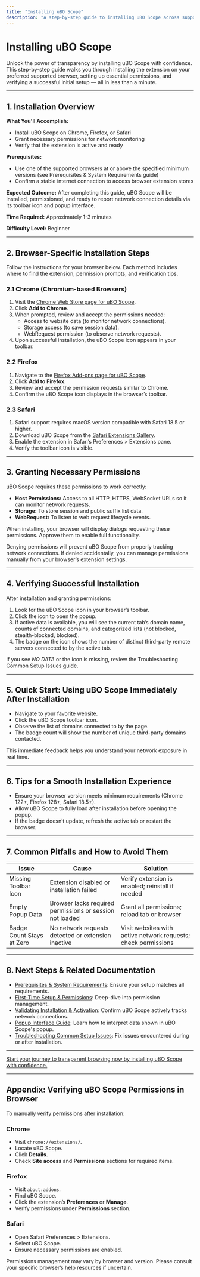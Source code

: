 ```yaml
---
title: "Installing uBO Scope"
description: "A step-by-step guide to installing uBO Scope across supported browsers, with pointers on extension permissions and successful setup. This walkthrough ensures you’re up and running in less than a minute."
---
```


# Installing uBO Scope

Unlock the power of transparency by installing uBO Scope with confidence. This step-by-step guide walks you through installing the extension on your preferred supported browser, setting up essential permissions, and verifying a successful initial setup — all in less than a minute.

---

## 1. Installation Overview

**What You'll Accomplish:**
- Install uBO Scope on Chrome, Firefox, or Safari
- Grant necessary permissions for network monitoring
- Verify that the extension is active and ready

**Prerequisites:**
- Use one of the supported browsers at or above the specified minimum versions (see Prerequisites & System Requirements guide)
- Confirm a stable internet connection to access browser extension stores

**Expected Outcome:**
After completing this guide, uBO Scope will be installed, permissioned, and ready to report network connection details via its toolbar icon and popup interface.

**Time Required:**
Approximately 1-3 minutes

**Difficulty Level:**
Beginner

---

## 2. Browser-Specific Installation Steps

Follow the instructions for your browser below. Each method includes where to find the extension, permission prompts, and verification tips.

### 2.1 Chrome (Chromium-based Browsers)

1. Visit the [Chrome Web Store page for uBO Scope](https://chromewebstore.google.com/detail/ubo-scope/bbdpgcaljkaaigfcomhidmneffjjjfgp).
2. Click **Add to Chrome**.
3. When prompted, review and accept the permissions needed:
   - Access to website data (to monitor network connections).
   - Storage access (to save session data).
   - WebRequest permission (to observe network requests).
4. Upon successful installation, the uBO Scope icon appears in your toolbar.

### 2.2 Firefox

1. Navigate to the [Firefox Add-ons page for uBO Scope](https://addons.mozilla.org/firefox/addon/ubo-scope/).
2. Click **Add to Firefox**.
3. Review and accept the permission requests similar to Chrome.
4. Confirm the uBO Scope icon displays in the browser’s toolbar.

### 2.3 Safari

1. Safari support requires macOS version compatible with Safari 18.5 or higher.
2. Download uBO Scope from the [Safari Extensions Gallery](https://apps.apple.com/app/ubo-scope).
3. Enable the extension in Safari’s Preferences > Extensions pane.
4. Verify the toolbar icon is visible.

---

## 3. Granting Necessary Permissions

uBO Scope requires these permissions to work correctly:

- **Host Permissions:** Access to all HTTP, HTTPS, WebSocket URLs so it can monitor network requests.
- **Storage:** To store session and public suffix list data.
- **WebRequest:** To listen to web request lifecycle events.

When installing, your browser will display dialogs requesting these permissions. Approve them to enable full functionality.

<Tip>
Denying permissions will prevent uBO Scope from properly tracking network connections. If denied accidentally, you can manage permissions manually from your browser’s extension settings.
</Tip>

---

## 4. Verifying Successful Installation

After installation and granting permissions:

1. Look for the uBO Scope icon in your browser’s toolbar.
2. Click the icon to open the popup.
3. If active data is available, you will see the current tab’s domain name, counts of connected domains, and categorized lists (not blocked, stealth-blocked, blocked).
4. The badge on the icon shows the number of distinct third-party remote servers connected to by the active tab.

If you see _NO DATA_ or the icon is missing, review the Troubleshooting Common Setup Issues guide.

---

## 5. Quick Start: Using uBO Scope Immediately After Installation

- Navigate to your favorite website.
- Click the uBO Scope toolbar icon.
- Observe the list of domains connected to by the page.
- The badge count will show the number of unique third-party domains contacted.

This immediate feedback helps you understand your network exposure in real time.

---

## 6. Tips for a Smooth Installation Experience

- Ensure your browser version meets minimum requirements (Chrome 122+, Firefox 128+, Safari 18.5+).
- Allow uBO Scope to fully load after installation before opening the popup.
- If the badge doesn’t update, refresh the active tab or restart the browser.

---

## 7. Common Pitfalls and How to Avoid Them

| Issue                      | Cause                                                   | Solution                                   |
| -------------------------- | -------------------------------------------------------| ------------------------------------------|
| Missing Toolbar Icon        | Extension disabled or installation failed              | Verify extension is enabled; reinstall if needed |
| Empty Popup Data            | Browser lacks required permissions or session not loaded | Grant all permissions; reload tab or browser |
| Badge Count Stays at Zero   | No network requests detected or extension inactive      | Visit websites with active network requests; check permissions |

---

## 8. Next Steps & Related Documentation

- [Prerequisites & System Requirements](/getting-started/installation-setup/prerequisites-requirements): Ensure your setup matches all requirements.
- [First-Time Setup & Permissions](/getting-started/installation-setup/first-setup): Deep-dive into permission management.
- [Validating Installation & Activation](/getting-started/using-extension/verifying-installation): Confirm uBO Scope actively tracks network connections.
- [Popup Interface Guide](/getting-started/using-extension/popup-ui-guide): Learn how to interpret data shown in uBO Scope's popup.
- [Troubleshooting Common Setup Issues](/getting-started/using-extension/troubleshooting-setup): Fix issues encountered during or after installation.


---

<u>Start your journey to transparent browsing now by installing uBO Scope with confidence.</u>


---

## Appendix: Verifying uBO Scope Permissions in Browser

To manually verify permissions after installation:

### Chrome
- Visit `chrome://extensions/`.
- Locate uBO Scope.
- Click **Details**.
- Check **Site access** and **Permissions** sections for required items.

### Firefox
- Visit `about:addons`.
- Find uBO Scope.
- Click the extension’s **Preferences** or **Manage**.
- Verify permissions under **Permissions** section.

### Safari
- Open Safari Preferences > Extensions.
- Select uBO Scope.
- Ensure necessary permissions are enabled.

<Tip>
Permissions management may vary by browser and version. Please consult your specific browser’s help resources if uncertain.
</Tip>